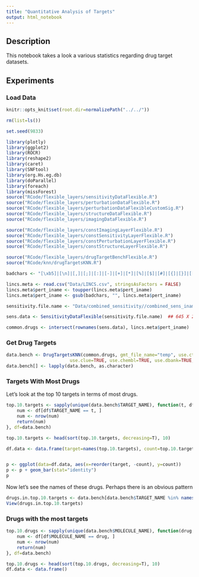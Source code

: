 ```yaml
---
title: "Quantitative Analysis of Targets"
output: html_notebook
---
```


## Description

This notebook takes a look a various statistics regarding drug target datasets.

## Experiments

### Load Data

```r
knitr::opts_knit$set(root.dir=normalizePath("../../"))
```

```r
rm(list=ls())

set.seed(9833)

library(plotly)
library(ggplot2)
library(ROCR)
library(reshape2)
library(caret)
library(SNFtool)
library(org.Hs.eg.db)
library(doParallel)
library(foreach)
library(missForest)
source("RCode/flexible_layers/sensitivityDataFlexible.R")
source("RCode/flexible_layers/perturbationDataFlexible.R")
source("RCode/flexible_layers/perturbationDataFlexibleCustomSig.R")
source("RCode/flexible_layers/structureDataFlexible.R")
source("RCode/flexible_layers/imagingDataFlexible.R")

source("RCode/flexible_layers/constImagingLayerFlexible.R")
source("RCode/flexible_layers/constSensitivityLayerFlexible.R")
source("RCode/flexible_layers/constPerturbationLayerFlexible.R")
source("RCode/flexible_layers/constStructureLayerFlexible.R")

source("RCode/flexible_layers/drugTargetBenchFlexible.R")
source("RCode/knn/drugTargetsKNN.R")

badchars <- "[\xb5]|[\n]|[,]|[;]|[:]|[-]|[+]|[*]|[%]|[$]|[#]|[{]|[}]|[[]|[]]|[|]|[\\^]|[/]|[\\]|[.]|[_]|[ ]"
```

```r
lincs.meta <- read.csv("Data/LINCS.csv", stringsAsFactors = FALSE)
lincs.meta$pert_iname <- toupper(lincs.meta$pert_iname)
lincs.meta$pert_iname <- gsub(badchars, "", lincs.meta$pert_iname)
```


```r
sensitivity.file.name <- "Data/combined_sensitivity//combined_sens_iname_replaced.RData"

sens.data <- SensitivityDataFlexible(sensitivity.file.name)  ## 645 X 239
```

```r
common.drugs <- intersect(rownames(sens.data), lincs.meta$pert_iname)
```

### Get Drug Targets

```r
data.bench <- DrugTargetsKNN(common.drugs, gmt_file_name="temp", use.ctrpv2=TRUE,
                        use.clue=TRUE, use.chembl=TRUE, use.dbank=TRUE, use.dtc=FALSE)
data.bench[] <- lapply(data.bench, as.character)
```

### Targets With Most Drugs

Let's look at the top 10 targets in terms of most drugs.

```r
top.10.targets <- sapply(unique(data.bench$TARGET_NAME), function(t, df) {
    num <- df[df$TARGET_NAME == t, ]
    num <- nrow(num)
    return(num)
}, df=data.bench)

top.10.targets <- head(sort(top.10.targets, decreasing=T), 10)

df.data <- data.frame(target=names(top.10.targets), count=top.10.targets)


p <- ggplot(data=df.data, aes(x=reorder(target, -count), y=count))
p <- p + geom_bar(stat="identity")
p
```
Now let's see the names of these drugs. Perhaps there is an obvious pattern

```r
drugs.in.top.10.targets <- data.bench[data.bench$TARGET_NAME %in% names(top.10.targets), ]
View(drugs.in.top.10.targets)
```

### Drugs with the most targets

```r
top.10.drugs <- sapply(unique(data.bench$MOLECULE_NAME), function(drug, df) {
    num <- df[df$MOLECULE_NAME == drug, ]
    num <- nrow(num)
    return(num)
}, df=data.bench)

top.10.drugs <- head(sort(top.10.drugs, decreasing=T), 10)
df.data <- data.frame()

```





